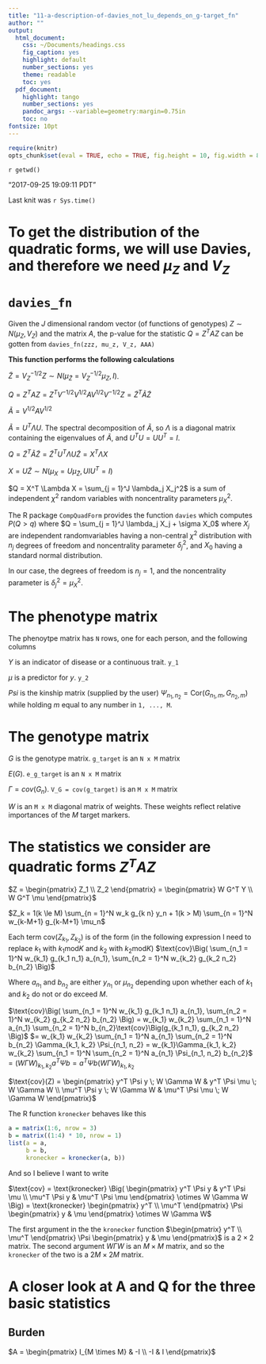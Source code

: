 ```yaml
---
title: "11-a-description-of-davies_not_lu_depends_on_g-target_fn"
author: ""
output:
  html_document:
    css: ~/Documents/headings.css
    fig_caption: yes
    highlight: default
    number_sections: yes
    theme: readable
    toc: yes
  pdf_document:
    highlight: tango
    number_sections: yes
    pandoc_args: --variable=geometry:margin=0.75in
    toc: no
fontsize: 10pt
---
```

<A NAME="top"> </A>

```r
require(knitr)
opts_chunk$set(eval = TRUE, echo = TRUE, fig.height = 10, fig.width = 8, tidy=FALSE)
```

`r getwd()`  

"2017-09-25 19:09:11 PDT"

Last knit was `r Sys.time()`


# To get the distribution of the quadratic forms, we will use Davies, and therefore we need $\mu_Z$ and $V_Z$

# `davies_fn`

Given the $J$ dimensional random vector (of functions of genotypes) $Z \sim N \big( \mu_Z, V_Z \big)$ and the matrix $A$, 
the p-value for the statistic $Q = Z^T A Z$ can be gotten from `davies_fn(zzz, mu_z, V_z, AAA)`

**This function performs the following calculations**

$\tilde{Z} = V_{Z}^{-1/2} Z \sim N \big( \mu_{\tilde{Z}} = V_{Z}^{-1/2} \mu_Z, I \big)$.

$Q = Z^T A Z = Z^T V^{-1/2} V^{1/2} A V^{1/2} V^{-1/2} Z = \tilde{Z}^T \tilde{A} \tilde{Z}$

$\tilde{A} = V^{1/2} A V^{1/2}$

$\tilde{A} = U^T \Lambda U$. The spectral decomposition of $\tilde{A}$, so $\Lambda$ is a diagonal matrix containing the eigenvalues of $\tilde{A}$, and $U^T U = U U^T = I$.

$Q = \tilde{Z}^T \tilde{A} \tilde{Z} = \tilde{Z}^T U^T \Lambda U \tilde{Z} = X^T \Lambda X$

$X = U \tilde{Z} \sim N \big( \mu_X = U \mu_{\tilde{Z}}, U I U^T = I)$

$Q = X^T \Lambda X = \sum_{j = 1}^J \lambda_j X_j^2$ is a sum of independent $\chi^2$ random variables with noncentrality parameters $\mu_X^2$.

The R package `CompQuadForm` provides the function `davies` which computes $P(Q > q)$ where $Q = \sum_{j = 1}^J \lambda_j X_j + \sigma X_0$ where $X_j$ are independent randomvariables having a non-central $\chi^2$ distribution with $n_j$ degrees of freedom and noncentrality parameter $\delta_j^2$, and $X_0$ having a standard normal distribution.

In our case, the degrees of freedom is $n_j = 1$, and the noncentrality parameter is $\delta_j^2 = \mu_X^2$.

# The phenotype matrix

The phenoytpe matrix has `N` rows, one for each person, and the following columns

$Y$ is an indicator of disease or a continuous trait.  `y_1`

$\mu$ is a predictor for $y$.  `y_2`

$Psi$ is the kinship matrix (supplied by the user) $\Psi_{n_1, n_2} = \text{Cor}(G_{n_1, m}, G_{n_2, m})$ while holding $m$ equal to any number in `1, ..., M`.


# The genotype matrix

$G$  is the genotype matrix. `g_target` is an `N x M` matrix

$E(G)$. `e_g_target` is an `N x M` matrix

$\Gamma = cov(G_n)$. `V_G = cov(g_target)` is an `M x M` matrix

$W$ is an `M x M` diagonal matrix of weights.  These weights reflect relative importances of the $M$ target markers.

# The statistics we consider are quadratic forms $Z^T A Z$


$Z = \begin{pmatrix}
Z_1 \\
Z_2
\end{pmatrix} = \begin{pmatrix}
W G^T Y \\
W G^T \mu
\end{pmatrix}$

$Z_k = 1(k \le M) \sum_{n = 1}^N w_k g_{k n} y_n + 1(k > M) \sum_{n = 1}^N w_{k-M+1} g_{k-M+1} \mu_n$


Each term $\text{cov}(Z_{k_1}, Z_{k_2})$ is of the form (in the following expression I need to replace $k_1$ with $k_1\text{mod}K$
and $k_2$ with $k_2\text{mod}K$) 
$\text{cov}\Big( \sum_{n_1 = 1}^N w_{k_1} g_{k_1 n_1} a_{n_1}, \sum_{n_2 = 1}^N w_{k_2} g_{k_2 n_2} b_{n_2} \Big)$

Where $a_{n_1}$ and $b_{n_2}$ are either $y_{n_1}$ or $\mu_{n_2}$ depending upon whether each of $k_1$ and $k_2$ do not or do exceed $M$.


$\text{cov}\Big( \sum_{n_1 = 1}^N w_{k_1} g_{k_1 n_1} a_{n_1}, \sum_{n_2 = 1}^N w_{k_2} g_{k_2 n_2} b_{n_2} \Big)
= w_{k_1} w_{k_2} \sum_{n_1 = 1}^N   a_{n_1} \sum_{n_2 = 1}^N  b_{n_2}\text{cov}\Big(g_{k_1 n_1}, g_{k_2 n_2} \Big)$
$= w_{k_1} w_{k_2} \sum_{n_1 = 1}^N   a_{n_1} \sum_{n_2 = 1}^N  b_{n_2} \Gamma_{k_1, k_2} \Psi_{n_1, n_2}
= w_{k_1}\Gamma_{k_1, k_2} w_{k_2} \sum_{n_1 = 1}^N   \sum_{n_2 = 1}^N a_{n_1}  \Psi_{n_1, n_2} b_{n_2}$
$= \Big(W \Gamma W \Big)_{k_1, k_2} a^T \Psi b = a^T \Psi b \Big(W \Gamma W \Big)_{k_1, k_2}$

$\text{cov}(Z) = \begin{pmatrix}
y^T   \Psi y \;  W \Gamma W  & y^T   \Psi \mu \; W \Gamma W   \\
\mu^T \Psi y \;  W \Gamma W  & \mu^T \Psi \mu \; W \Gamma W  
\end{pmatrix}$


The R function `kronecker` behaves like this

```r
a = matrix(1:6, nrow = 3)
b = matrix((1:4) * 10, nrow = 1)
list(a = a,
     b = b,
     kronecker = kronecker(a, b))
```

And so I believe I want to write

$\text{cov} = \text{kronecker} \Big(  \begin{pmatrix}
 y^T \Psi y   &   y^T \Psi \mu \\
 \mu^T \Psi y &  \mu^T \Psi \mu
\end{pmatrix} \otimes W \Gamma W 
\Big) = \text{kronecker}  \begin{pmatrix}
y^T \\
\mu^T
\end{pmatrix} \Psi \begin{pmatrix} y & \mu \end{pmatrix} \otimes W \Gamma W$

The first argument in the the `kronecker` function 
$\begin{pmatrix}
y^T \\
\mu^T
\end{pmatrix} \Psi \begin{pmatrix} y & \mu \end{pmatrix}$ is a $2 \times 2$ matrix.
The second argument $W \Gamma W$ is an $M \times M$ matrix, and so the `kronecker` of the two is a $2M \times 2M$ matrix.


# A closer look at A and Q for the three basic statistics


## Burden 

$A = \begin{pmatrix}
I_{M \times M} & -I \\
-I             &  I
\end{pmatrix}$



